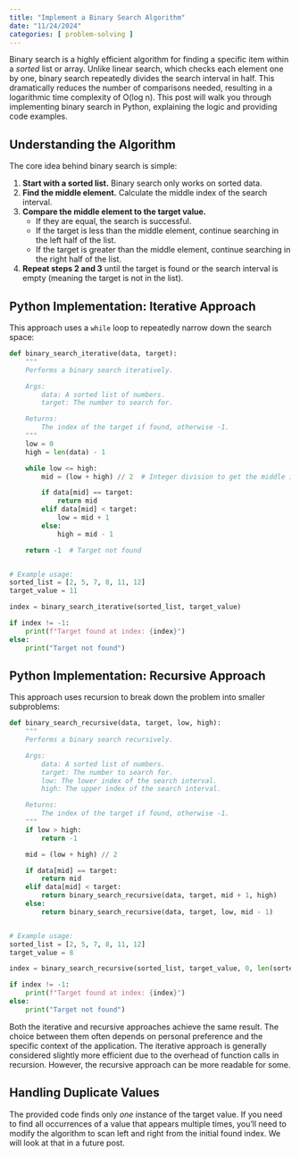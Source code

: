 ```yaml
---
title: "Implement a Binary Search Algorithm"
date: "11/24/2024"
categories: [ problem-solving ]
---
```


Binary search is a highly efficient algorithm for finding a specific item within a *sorted* list or array.  Unlike linear search, which checks each element one by one, binary search repeatedly divides the search interval in half.  This dramatically reduces the number of comparisons needed, resulting in a logarithmic time complexity of O(log n).  This post will walk you through implementing binary search in Python, explaining the logic and providing code examples.


## Understanding the Algorithm

The core idea behind binary search is simple:

1. **Start with a sorted list.**  Binary search only works on sorted data.
2. **Find the middle element.**  Calculate the middle index of the search interval.
3. **Compare the middle element to the target value.**
    * If they are equal, the search is successful.
    * If the target is less than the middle element, continue searching in the left half of the list.
    * If the target is greater than the middle element, continue searching in the right half of the list.
4. **Repeat steps 2 and 3** until the target is found or the search interval is empty (meaning the target is not in the list).


## Python Implementation: Iterative Approach

This approach uses a `while` loop to repeatedly narrow down the search space:

```python
def binary_search_iterative(data, target):
    """
    Performs a binary search iteratively.

    Args:
        data: A sorted list of numbers.
        target: The number to search for.

    Returns:
        The index of the target if found, otherwise -1.
    """
    low = 0
    high = len(data) - 1

    while low <= high:
        mid = (low + high) // 2  # Integer division to get the middle index

        if data[mid] == target:
            return mid
        elif data[mid] < target:
            low = mid + 1
        else:
            high = mid - 1

    return -1  # Target not found


# Example usage:
sorted_list = [2, 5, 7, 8, 11, 12]
target_value = 11

index = binary_search_iterative(sorted_list, target_value)

if index != -1:
    print(f"Target found at index: {index}")
else:
    print("Target not found")
```


## Python Implementation: Recursive Approach

This approach uses recursion to break down the problem into smaller subproblems:

```python
def binary_search_recursive(data, target, low, high):
    """
    Performs a binary search recursively.

    Args:
        data: A sorted list of numbers.
        target: The number to search for.
        low: The lower index of the search interval.
        high: The upper index of the search interval.

    Returns:
        The index of the target if found, otherwise -1.
    """
    if low > high:
        return -1

    mid = (low + high) // 2

    if data[mid] == target:
        return mid
    elif data[mid] < target:
        return binary_search_recursive(data, target, mid + 1, high)
    else:
        return binary_search_recursive(data, target, low, mid - 1)


# Example usage:
sorted_list = [2, 5, 7, 8, 11, 12]
target_value = 8

index = binary_search_recursive(sorted_list, target_value, 0, len(sorted_list) - 1)

if index != -1:
    print(f"Target found at index: {index}")
else:
    print("Target not found")

```

Both the iterative and recursive approaches achieve the same result. The choice between them often depends on personal preference and the specific context of the application.  The iterative approach is generally considered slightly more efficient due to the overhead of function calls in recursion. However, the recursive approach can be more readable for some.


## Handling Duplicate Values

The provided code finds only *one* instance of the target value.  If you need to find all occurrences of a value that appears multiple times, you'll need to modify the algorithm to scan left and right from the initial found index.  We will look at that in a future post.

